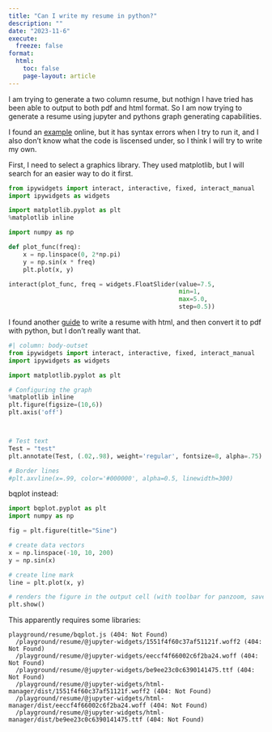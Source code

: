 ```yaml
---
title: "Can I write my resume in python?"
description: ""
date: "2023-11-6"
execute:
  freeze: false
format:
  html:
    toc: false
    page-layout: article
---
```


I am trying to generate a two column resume, but nothign I have tried has been able to output to both pdf and html format. So I am now trying to generate a resume using jupyter and pythons graph generating capabilities. 


I found an [example](https://towardsdatascience.com/generating-a-resume-in-python-1480a4d6a399) online, but it has syntax errors when I try to run it, and I also don't know what the code is liscensed under, so I think I will try to write my own. 

First, I need to select a graphics library. They used matplotlib, but I will search for an easier way to do it first. 


```python
from ipywidgets import interact, interactive, fixed, interact_manual
import ipywidgets as widgets

import matplotlib.pyplot as plt
%matplotlib inline

import numpy as np

def plot_func(freq):
    x = np.linspace(0, 2*np.pi)
    y = np.sin(x * freq)
    plt.plot(x, y)

interact(plot_func, freq = widgets.FloatSlider(value=7.5,
                                               min=1,
                                               max=5.0,
                                               step=0.5))
```


I found another [guide](https://www.iceorfire.com/post/resume-generation-with-python) to write a resume with html, and then convert it to pdf with python, but I don't really want that. 


```python
#| column: body-outset
from ipywidgets import interact, interactive, fixed, interact_manual
import ipywidgets as widgets

import matplotlib.pyplot as plt

# Configuring the graph
%matplotlib inline
plt.figure(figsize=(10,6))
plt.axis('off')



# Test text
Test = "test"
plt.annotate(Test, (.02,.98), weight='regular', fontsize=8, alpha=.75)

# Border lines
#plt.axvline(x=.99, color='#000000', alpha=0.5, linewidth=300)
```


bqplot instead:

```python
import bqplot.pyplot as plt
import numpy as np

fig = plt.figure(title="Sine")

# create data vectors
x = np.linspace(-10, 10, 200)
y = np.sin(x)

# create line mark
line = plt.plot(x, y)

# renders the figure in the output cell (with toolbar for panzoom, save etc.)
plt.show()

```

This apparently requires some libraries:

```.default
playground/resume/bqplot.js (404: Not Found)
  /playground/resume/@jupyter-widgets/1551f4f60c37af51121f.woff2 (404: Not Found)
  /playground/resume/@jupyter-widgets/eeccf4f66002c6f2ba24.woff (404: Not Found)
  /playground/resume/@jupyter-widgets/be9ee23c0c6390141475.ttf (404: Not Found)
  /playground/resume/@jupyter-widgets/html-manager/dist/1551f4f60c37af51121f.woff2 (404: Not Found)
  /playground/resume/@jupyter-widgets/html-manager/dist/eeccf4f66002c6f2ba24.woff (404: Not Found)
  /playground/resume/@jupyter-widgets/html-manager/dist/be9ee23c0c6390141475.ttf (404: Not Found)
```
